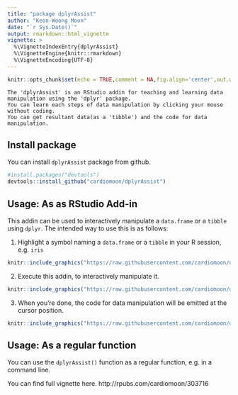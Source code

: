 ```yaml
---
title: "package dplyrAssist"
author: "Keon-Woong Moon"
date: "`r Sys.Date()`"
output: rmarkdown::html_vignette
vignette: >
  %\VignetteIndexEntry{dplyrAssist}
  %\VignetteEngine{knitr::rmarkdown}
  %\VignetteEncoding{UTF-8}
---
```


```r
knitr::opts_chunk$set(echo = TRUE,comment = NA,fig.align='center',out.width="70%")
```

```
The 'dplyrAssist' is an RStudio addin for teaching and learning data manipulation using the 'dplyr' package. 
You can learn each steps of data manipulation by clicking your mouse without coding. 
You can get resultant data(as a 'tibble') and the code for data manipulation. 
```

## Install package

You can install `dplyrAssist` package from github.

```r
#install.packages("devtools")
devtools::install_github("cardiomoon/dplyrAssist")
```


## Usage: As as RStudio Add-in

This addin can be used to interactively manipulate a `data.frame` or a `tibble` using `dplyr`.
The intended way to use this is as follows:

1. Highlight a symbol naming a `data.frame` or a `tibble` in your R session, e.g. `iris`

```r
knitr::include_graphics("https://raw.githubusercontent.com/cardiomoon/dplyrAssist/master/man/figures/1.png")
```

2. Execute this addin, to interactively manipulate it.

```r
knitr::include_graphics("https://raw.githubusercontent.com/cardiomoon/dplyrAssist/master/man/figures/2.png")
```

3. When you're done, the code for data manipulation will be emitted at the cursor position.

```r
knitr::include_graphics("https://raw.githubusercontent.com/cardiomoon/dplyrAssist/master/man/figures/3.png")
```

## Usage: As a regular function

You can use the `dplyrAssist()` function as a regular function, e.g. in a command line.

You can find full vignette here. http://rpubs.com/cardiomoon/303716

